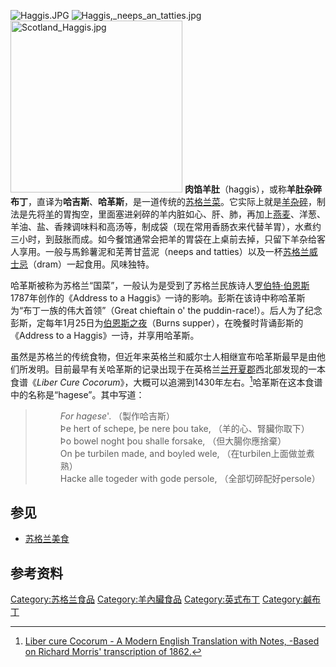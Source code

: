 [[File:Haggis.JPG|thumb]]
[[File:Haggis,_neeps_an_tatties.jpg|right]]
[[File:Scotland_Haggis.jpg|275px]]
'''肉馅羊肚'''（haggis），或称'''羊肚杂碎布丁'''，直译为'''哈吉斯'''、'''哈革斯'''，是一道传统的[[苏格兰菜|苏格兰菜]]。它实际上就是[[羊杂碎|羊杂碎]]，制法是先将[[羊|羊]]的胃掏空，里面塞进剁碎的羊内脏如心、肝、肺，再加上[[燕麦|燕麦]]、洋葱、羊油、盐、香辣调味料和高汤等，制成袋（现在常用香肠衣来代替羊胃），水煮约三小时，到鼓胀而成。如今餐馆通常会把羊的胃袋在上桌前去掉，只留下羊杂给客人享用。一般与馬鈴薯泥和芜菁甘蓝泥（neeps and tatties）以及一杯[[苏格兰威士忌|苏格兰威士忌]]（dram）一起食用。风味独特。

哈革斯被称为苏格兰“国菜”，一般认为是受到了苏格兰民族诗人[[罗伯特·伯恩斯|罗伯特·伯恩斯]]1787年创作的《Address to a Haggis》一诗的影响。彭斯在该诗中称哈革斯为“布丁一族的伟大首领”（Great chieftain o' the puddin-race!）。后人为了纪念彭斯，定每年1月25日为[[伯恩斯之夜|伯恩斯之夜]]（Burns supper），在晚餐时背诵彭斯的《Address to a Haggis》一诗，并享用哈革斯。

虽然是苏格兰的传统食物，但近年来英格兰和威尔士人相继宣布哈革斯最早是由他们所发明。目前最早有关哈革斯的记录出现于在英格兰[[兰开夏郡|兰开夏郡]]西北部发现的一本食谱《''Liber Cure Cocorum''》，大概可以追溯到1430年左右。<ref>[http://www.pbm.com/~lindahl/lcc/parallel.html#q120 Liber cure Cocorum - A Modern English Translation with Notes, -Based on Richard Morris' transcription of 1862.]</ref>哈革斯在这本食谱中的名称是“hagese”。其中写道：

<blockquote>
:''For hagese'''. （製作哈吉斯）
:Þe hert of schepe, þe nere þou take, （羊的心、腎臟你取下）
:Þo bowel noght þou shalle forsake, （但大腸你應捨棄）
:On þe turbilen made, and boyled wele, （在turbilen上面做並煮熟）
:Hacke alle togeder with gode persole, （全部切碎配好persole）
</blockquote>

==参见==
*[[苏格兰美食|苏格兰美食]]

==参考资料==
{{reflist}}

[[Category:苏格兰食品|Category:苏格兰食品]]
[[Category:羊內臟食品|Category:羊內臟食品]]
[[Category:英式布丁|Category:英式布丁]]
[[Category:鹹布丁|Category:鹹布丁]]